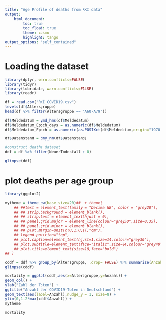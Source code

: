 ```yaml
---
title: "Age Profile of deaths from RKI data"
output:
    html_document:
        toc: true
        toc_float: true
        theme: cosmo
        highlight: tango
output_options: "self_contained"
---
```


# Loading the dataset

```r
library(dplyr, warn.conflicts=FALSE)
library(tidyr)
library(lubridate, warn.conflicts=FALSE)
library(readr)

df = read.csv("RKI_COVID19.csv")
levels(df$Altersgruppe)
head(df %>% filter(Altersgruppe == "A60-A79"))

df$Meldedatum = ymd_hms(df$Meldedatum)
df$Meldedatum_Epoch_days = as.numeric(df$Meldedatum)
df$Meldedatum_Epoch = as.numeric(as.POSIXct(df$Meldedatum,origin="1970-01-01",tz="CET"))

df$Datenstand = dmy_hm(df$Datenstand)

#construct deaths dataset
ddf = df %>% filter(NeuerTodesfall > 0)

glimpse(ddf)
```

# plot deaths per age group

```r
library(ggplot2)

mytheme = theme_bw(base_size=20)##  + theme(
    ## ##text = element_text(family = "Decima WE", color = "grey20"),
    ## ## strip.background = element_blank(),
    ## ## strip.text = element_text(hjust = 0),
    ## ## panel.grid.major = element_line(colour="grey50",size=0.35),
    ## ## panel.grid.minor = element_blank(),
    ## ## plot.margin=unit(c(0,1,0,1),"cm"),
    ## legend.position="top",
    ## plot.caption=element_text(hjust=1,size=14,colour="grey30"),
    ## plot.subtitle=element_text(face="italic",size=14,colour="grey40"),
    ## plot.title=element_text(size=18,face="bold")
## )

cddf = ddf %>% group_by(Altersgruppe, .drop= FALSE) %>% summarize(Anzahl = n()) %>% select(Altersgruppe,Anzahl)
glimpse(cddf)
```

```r

mortality = ggplot(cddf,aes(x=Altersgruppe,y=Anzahl)) + 
geom_col() + 
ylab("Zahl der Toten") + 
ggtitle("Anzahl der COVID19-Toten in Deutschland") +
geom_text(aes(label=Anzahl),nudge_y = 1, size=8) +
ylim(0,1.2*max(cddf$Anzahl)) + 
mytheme

mortality
```
